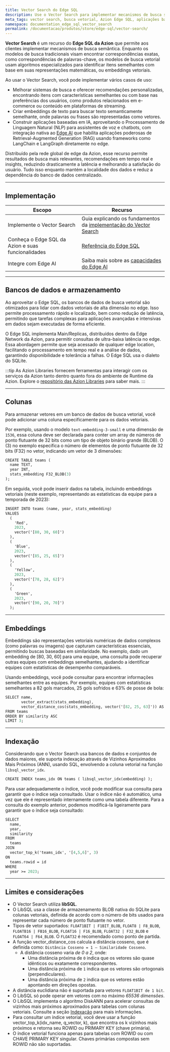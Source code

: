 ```yaml
---
title: Vector Search do Edge SQL
description: Use o Vector Search para implementar mecanismos de busca semântica, oferecendo experiências aprimoradas e atendendo a casos de uso avançados.
meta_tags: vector search, busca vetorial, Azion Edge SQL, aplicações baseadas em IA, vector embeddings, SQLite
namespace: documentation_edge_sql_vector_search
permalink: /documentacao/produtos/store/edge-sql/vector-search/
---
```



<Tag severity="info" client:only="vue" value="Preview" />

**Vector Search** é um recurso do **Edge SQL da Azion** que permite aos clientes implementar mecanismos de busca semântica. Enquanto os modelos de busca tradicionais visam encontrar correspondências exatas, como correspondências de palavras-chave, os modelos de busca vetorial usam algoritmos especializados para identificar itens semelhantes com base em suas representações matemáticas, ou embeddings vetoriais.

Ao usar o Vector Search, você pode implementar vários casos de uso:

- Melhorar sistemas de busca e oferecer recomendações personalizadas, encontrando itens com características semelhantes ou com base nas preferências dos usuários, como produtos relacionados em e-commerce ou conteúdo em plataformas de streaming.
- Criar embeddings de texto para buscar texto semanticamente semelhante, onde palavras ou frases são representadas como vetores.
- Construir aplicações baseadas em IA, aproveitando o Processamento de Linguagem Natural (NLP) para assistentes de voz e chatbots, com integração nativa ao [Edge AI](/pt-br/documentacao/produtos/ai/edge-ai/) que habilita aplicações poderosas de Retrieval-Augmented Generation (RAG) usando frameworks como LangChain e LangGraph diretamente no edge.

Distribuído pela rede global de edge da Azion, esse recurso permite resultados de busca mais relevantes, recomendações em tempo real e insights, reduzindo drasticamente a latência e melhorando a satisfação do usuário. Tudo isso enquanto mantém a localidade dos dados e reduz a dependência do banco de dados centralizado.

---

## Implementação

| Escopo | Recurso |
|---|---|
| Implemente o Vector Search| Guia explicando os fundamentos da [implementação do Vector Search](/pt-br/documentacao/produtos/guias/edge-sql-vector-search/) |
| Conheça o Edge SQL da Azion e suas funcionalidades | [Referência do Edge SQL](/pt-br/documentacao/produtos/store/edge-sql/) |
| Integre com Edge AI | Saiba mais sobre as [capacidades do Edge AI](/pt-br/documentacao/produtos/ai/edge-ai/) |

---

## Bancos de dados e armazenamento

Ao aproveitar o Edge SQL, os bancos de dados de busca vetorial são otimizados para lidar com dados vetoriais de alta dimensão no edge. Isso permite processamento rápido e localizado, bem como redução de latência, permitindo que tarefas complexas para aplicações avançadas e intensivas em dados sejam executadas de forma eficiente.

O Edge SQL implementa Main/Replicas, distribuídos dentro da Edge Network da Azion, para permitir consultas de ultra-baixa latência no edge. Essa abordagem permite que seja acessado de qualquer edge location, facilitando o processamento em tempo real e a análise de dados, garantindo disponibilidade e tolerância a falhas. O Edge SQL usa o dialeto do SQLite.

:::tip
As Azion Libraries fornecem ferramentas para interagir com os serviços da Azion tanto dentro quanto fora do ambiente de Runtime da Azion. Explore o [repositório das Azion Libraries](https://github.com/aziontech/lib/tree/main) para saber mais.
:::

---

## Colunas

Para armazenar vetores em um banco de dados de busca vetorial, você pode adicionar uma coluna especificamente para os dados vetoriais.

Por exemplo, usando o modelo `text-embedding-3-small` e uma dimensão de `1536`, essa coluna deve ser declarada para conter um array de números de ponto flutuante de 32 bits como um tipo de objeto binário grande (BLOB). O (3) no exemplo especifica o número de elementos de ponto flutuante de 32 bits (F32) no vetor, indicando um vetor de 3 dimensões:

```graphql
CREATE TABLE teams (
  name TEXT,
  year INT,
  stats_embedding F32_BLOB(3)
);
```

Em seguida, você pode inserir dados na tabela, incluindo embeddings vetoriais (neste exemplo, representando as estatísticas da equipe para a temporada de 2023):

```graphql
INSERT INTO teams (name, year, stats_embedding)
VALUES
  (
    'Red',
    2023,
    vector('[80, 30, 60]')
  ),
  (
    'Blue',
    2023,
    vector('[85, 25, 65]')
  ),
  (
    'Yellow',
    2023,
    vector('[78, 28, 62]')
  ),
  (
    'Green',
    2023,
    vector('[90, 20, 70]')
  );
  ```

---

## Embeddings

Embeddings são representações vetoriais numéricas de dados complexos (como palavras ou imagens) que capturam características essenciais, permitindo buscas baseadas em similaridade. No exemplo, dado um embedding de [80, 30, 60] para uma equipe, uma consulta pode recuperar outras equipes com embeddings semelhantes, ajudando a identificar equipes com estatísticas de desempenho comparáveis.

Usando embeddings, você pode consultar para encontrar informações semelhantes entre as equipes. Por exemplo, equipes com estatísticas semelhantes a 82 gols marcados, 25 gols sofridos e 63% de posse de bola: 

```graphql
SELECT name,
       vector_extract(stats_embedding),
       vector_distance_cos(stats_embedding, vector('[82, 25, 63]')) AS similarity
FROM teams
ORDER BY similarity ASC
LIMIT 3;
```

---

## Indexação

Considerando que o Vector Search usa bancos de dados e conjuntos de dados maiores, ele suporta indexação através de Vizinhos Aproximados Mais Próximos (ANN), usando SQL, envolvendo a coluna vetorial na função `libsql_vector_idx`.

```graphql
CREATE INDEX teams_idx ON teams ( libsql_vector_idx(embedding) );
```

Para usar adequadamente o índice, você pode modificar sua consulta para garantir que o índice seja consultado. Usar o índice não é automático, uma vez que ele é representado internamente como uma tabela diferente. Para a consulta do exemplo anterior, podemos modificá-la ligeiramente para garantir que o índice seja consultado:

```graphql
SELECT
  name,
  year,
  similarity
FROM
  teams
JOIN
  vector_top_k('teams_idx', '[4,5,6]', 3)
ON
  teams.rowid = id
WHERE
  year >= 2023;
  ```

---

## Limites e considerações

- O Vector Search utiliza **libSQL**.
- O LibSQL usa a classe de armazenamento BLOB nativa do SQLite para colunas vetoriais, definida de acordo com o número de bits usados para representar cada número de ponto flutuante no vetor.
- Tipos de vetor suportados: `FLOAT1BIT | F1BIT_BLOB`, `FLOAT8 | F8_BLOB`, `FLOATB16 | FB16_BLOB`, `FLOAT16 | F16_BLOB`, `FLOAT32 | F32_BLOB` e `FLOAT64 | F64_BLOB`. O `FLOAT32` é recomendado como ponto de partida.
- A função vector_distance_cos calcula a distância cosseno, que é definida como: `Distância Cosseno = 1 — Similaridade Cosseno`.
  - A distância cosseno varia *de 0 a 2*, onde:
    - Uma distância próxima de `0` indica que os vetores são quase idênticos ou exatamente correspondentes.
    - Uma distância próxima de `1` indica que os vetores são ortogonais (perpendiculares).
    - Uma distância próxima de `2` indica que os vetores estão apontando em direções opostas.
- A distância euclidiana não é suportada para vetores `FLOAT1BIT de 1 bit`.
- O LibSQL só pode operar em vetores com no máximo *65536 dimensões*.
- O LibSQL implementa o algoritmo DiskANN para acelerar consultas de vizinhos mais próximos aproximados para tabelas com colunas vetoriais. Consulte a seção [Indexação](#indexação) para mais informações.
- Para consultar um índice vetorial, você deve usar a função vector_top_k(idx_name, q_vector, k), que encontra os k vizinhos mais próximos e retorna seu ROWID ou PRIMARY KEY (chave primária).
- O índice vetorial funciona apenas para tabelas com ROWID ou com CHAVE PRIMARY KEY singular. Chaves primárias compostas sem ROWID não são suportadas.
